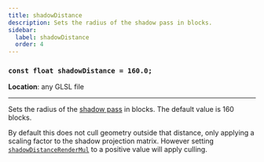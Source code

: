 ```yaml
---
title: shadowDistance
description: Sets the radius of the shadow pass in blocks.
sidebar:
  label: shadowDistance
  order: 4
---
```


### `const float shadowDistance = 160.0;`

**Location**: any GLSL file

---

Sets the radius of the [shadow pass](/current/reference/programs/shadow) in blocks. The default value is 160 blocks.

By default this does not cull geometry outside that distance, only applying a scaling factor to the shadow projection matrix. However setting [`shadowDistanceRenderMul`](/current/reference/constants/shadowdistancerendermul) to a positive value will apply culling.